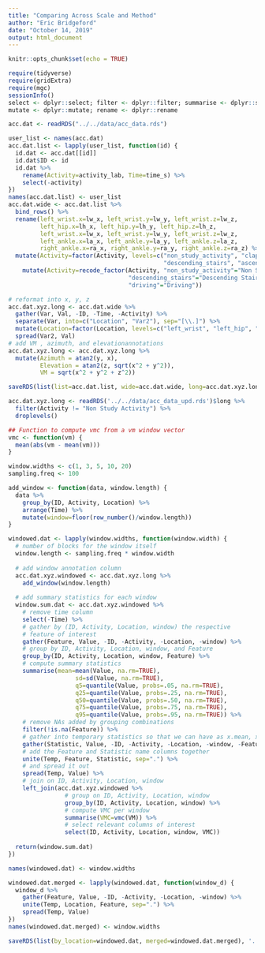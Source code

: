 ```yaml
---
title: "Comparing Across Scale and Method"
author: "Eric Bridgeford"
date: "October 14, 2019"
output: html_document
---
```


```r
knitr::opts_chunk$set(echo = TRUE)
```

```r
require(tidyverse)
require(gridExtra)
require(mgc)
sessionInfo()
select <- dplyr::select; filter <- dplyr::filter; summarise <- dplyr::summarise
mutate <- dplyr::mutate; rename <- dplyr::rename
```

```r
acc.dat <- readRDS("../../data/acc_data.rds")
```

```r
user_list <- names(acc.dat)
acc.dat.list <- lapply(user_list, function(id) {
  id.dat <- acc.dat[[id]]
  id.dat$ID <- id
  id.dat %>%
    rename(Activity=activity_lab, Time=time_s) %>%
    select(-activity)
})
names(acc.dat.list) <- user_list
acc.dat.wide <- acc.dat.list %>%
  bind_rows() %>%
  rename(left_wrist.x=lw_x, left_wrist.y=lw_y, left_wrist.z=lw_z,
         left_hip.x=lh_x, left_hip.y=lh_y, left_hip.z=lh_z,
         left_wrist.x=lw_x, left_wrist.y=lw_y, left_wrist.z=lw_z,
         left_ankle.x=la_x, left_ankle.y=la_y, left_ankle.z=la_z,
         right_ankle.x=ra_x, right_ankle.y=ra_y, right_ankle.z=ra_z) %>%
  mutate(Activity=factor(Activity, levels=c("non_study_activity", "clapping", "walking",
                                            "descending_stairs", "ascending_stairs", "driving"))) %>%
    mutate(Activity=recode_factor(Activity, "non_study_activity"="Non Study Activity", "clapping"="Clapping", "walking"="Walking",
                                  "descending_stairs"="Descending Stairs", "ascending_stairs"="Ascending Stairs",
                                  "driving"="Driving"))

# reformat into x, y, z
acc.dat.xyz.long <- acc.dat.wide %>%
  gather(Var, Val, -ID, -Time, -Activity) %>%
  separate(Var, into=c("Location", "Var2"), sep="[\\.]") %>%
  mutate(Location=factor(Location, levels=c("left_wrist", "left_hip", "left_ankle", "right_ankle"))) %>%
  spread(Var2, Val)
# add VM , azimuth, and elevationannotations
acc.dat.xyz.long <- acc.dat.xyz.long %>%
  mutate(Azimuth = atan2(y, x),
         Elevation = atan2(z, sqrt(x^2 + y^2)),
         VM = sqrt(x^2 + y^2 + z^2))
```

```r
saveRDS(list(list=acc.dat.list, wide=acc.dat.wide, long=acc.dat.xyz.long), "../../data/acc_data_upd.rds")
```

```r
acc.dat.xyz.long <- readRDS('../../data/acc_data_upd.rds')$long %>%
  filter(Activity != "Non Study Activity") %>%
  droplevels()
```

```r
## Function to compute vmc from a vm window vector
vmc <- function(vm) {
  mean(abs(vm - mean(vm)))
}

window.widths <- c(1, 3, 5, 10, 20)
sampling.freq <- 100

add_window <- function(data, window.length) {
  data %>%
    group_by(ID, Activity, Location) %>%
    arrange(Time) %>%
    mutate(window=floor(row_number()/window.length))
}

windowed.dat <- lapply(window.widths, function(window.width) {
  # number of blocks for the window itself
  window.length <- sampling.freq * window.width
  
  # add window annotation column
  acc.dat.xyz.windowed <- acc.dat.xyz.long %>%
    add_window(window.length)
  
  # add summary statistics for each window
  window.sum.dat <- acc.dat.xyz.windowed %>%
    # remove time column
    select(-Time) %>%
    # gather by (ID, Activity, Location, window) the respective
    # feature of interest
    gather(Feature, Value, -ID, -Activity, -Location, -window) %>%
    # group by ID, Activity, Location, window, and Feature
    group_by(ID, Activity, Location, window, Feature) %>%
    # compute summary statistics
    summarise(mean=mean(Value, na.rm=TRUE),
                   sd=sd(Value, na.rm=TRUE),
                   q5=quantile(Value, probs=.05, na.rm=TRUE),
                   q25=quantile(Value, probs=.25, na.rm=TRUE),
                   q50=quantile(Value, probs=.50, na.rm=TRUE),
                   q75=quantile(Value, probs=.75, na.rm=TRUE),
                   q95=quantile(Value, probs=.95, na.rm=TRUE)) %>%
    # remove NAs added by grouping combinations
    filter(!is.na(Feature)) %>%
    # gather into temporary statistics so that we can have as x.mean, x.max, y.mean, y.max, etc.
    gather(Statistic, Value, -ID, -Activity, -Location, -window, -Feature) %>%
    # add the Feature and Statistic name columns together
    unite(Temp, Feature, Statistic, sep=".") %>%
    # and spread it out
    spread(Temp, Value) %>%
    # join on ID, Activity, Location, window
    left_join(acc.dat.xyz.windowed %>%
                # group on ID, Activity, Location, window
                group_by(ID, Activity, Location, window) %>%
                # compute VMC per window
                summarise(VMC=vmc(VM)) %>%
                # select relevant columns of interest
                select(ID, Activity, Location, window, VMC))
  
  return(window.sum.dat)
})

names(windowed.dat) <- window.widths

windowed.dat.merged <- lapply(windowed.dat, function(window_d) {
  window_d %>%
    gather(Feature, Value, -ID, -Activity, -Location, -window) %>%
    unite(Temp, Location, Feature, sep=".") %>%
    spread(Temp, Value)
})
names(windowed.dat.merged) <- window.widths

saveRDS(list(by_location=windowed.dat, merged=windowed.dat.merged), '../../data/windowed_features.rds')
```


```r
```
